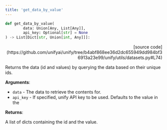 ```yaml
---
title: 'get_data_by_value'
---
```


```python
def get_data_by_value(
        data: Union[Any, List[Any]],
        api_key: Optional[str] = None
) -> List[Dict[str, Union[int, Any]]]:
```

<p align="right">[source code](https://github.com/unifyai/unify/tree/b4abf868ee36d2dc655949dd984bf36913a23e99/unify/utils/datasets.py#L74)</p>

Returns the data (id and values) by querying the data based on their unique ids.

**Arguments**:

- `data` - The data to retrieve the contents for.
- `api_key` - If specified, unify API key to be used. Defaults to the value in the



**Returns**:

A list of dicts containing the id and the value.